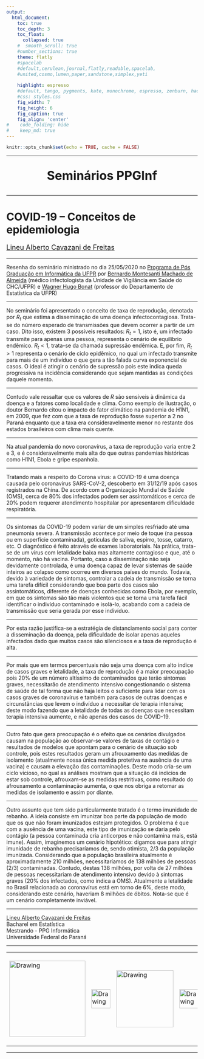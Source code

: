 ```yaml
---
output:
  html_document:                    
    toc: true                       
    toc_depth: 3                    
    toc_float:                      
      collapsed: true
    #  smooth_scroll: true
    #number_sections: true           
    theme: flatly
    #spacelab
    #default,cerulean,journal,flatly,readable,spacelab,
    #united,cosmo,lumen,paper,sandstone,simplex,yeti
    
    highlight: espresso
    #default, tango, pygments, kate, monochrome, espresso, zenburn, haddock, and textmate
    #css: styles.css                
    fig_width: 7                    
    fig_height: 6                   
    fig_caption: true               
    fig_align: 'center'
#    code_folding: hide              
#    keep_md: true                   
---
```


```r
knitr::opts_chunk$set(echo = TRUE, cache = FALSE)
```

---

<center>
<font size="6"> 
<p align=”center”> <b> Seminários PPGInf </b> </center>
</font>
</center>

---

# COVID-19 – Conceitos de epidemiologia

<font size="4"> 
<p align=”center”> [Lineu Alberto Cavazani de Freitas](https://lineu96.github.io/st/) </center>
</font> 

---

Resenha do seminário ministrado no dia 25/05/2020 no [Programa de Pós Graduação em Informática da UFPR](http://www.prppg.ufpr.br/ppginformatica/?lang=pb) por [Bernardo Montesanti Machado de Almeida](https://www.linkedin.com/in/bernardo-montesanti-machado-de-almeida-a2891390) (médico infectologista da Unidade de Vigilância em Saúde do CHC/UFPR) e [Wagner Hugo Bonat](http://leg.ufpr.br/~wagner/) (professor do Departamento de Estatística da UFPR)

---

No seminário foi apresentado o conceito de taxa de reprodução, denotada por $R_t$ que estima a disseminação de uma doença infectocontagiosa. Trata-se do número esperado de transmissões que devem ocorrer a partir de um caso. Dito isso, existem 3 possíveis resultados: $R_t = 1$, isto é, um infectado transmite para apenas uma pessoa, representa o cenário de equilíbrio endêmico. $R_t < 1$, trata-se da chamada supressão endêmica. E, por fim, $R_t > 1$ representa o cenário de ciclo epidêmico, no qual um infectado transmite para mais de um indivíduo o que gera a tão falada curva exponencial de casos. O ideal é atingir o cenário de supressão pois este indica queda progressiva na incidência considerando que sejam mantidas as condições daquele momento.

---

Contudo vale ressaltar que os valores de $R$ são sensíveis à dinâmica da doença e a fatores como localidade e clima. Como exemplo de ilustração, o doutor Bernardo citou o impacto do fator climático na pandemia de H1N1, em 2009, que fez com que a taxa de reprodução fosse superior a 2 no Paraná enquanto que a taxa era consideravelmente menor no restante dos estados brasileiros com clima mais quente.

---

Na atual pandemia do novo coronavírus, a taxa de reprodução varia entre 2 e 3, e é consideravelmente mais alta do que outras pandemias históricas como H1N1, Ebola e gripe espanhola.

---

Tratando mais a respeito do Corona vírus: a COVID-19 é uma doença causada pelo coronavírus SARS-CoV-2, descoberto em 31/12/19 após casos registrados na China. De acordo com a Organização Mundial de Saúde (OMS), cerca de 80% dos infectados podem ser assintomáticos e cerca de 20% podem requerer atendimento hospitalar por apresentarem dificuldade respiratória. 

---

Os sintomas da COVID-19 podem variar de um simples resfriado até uma pneumonia severa. A transmissão acontece por meio de toque (na pessoa ou em superfície contaminada), gotículas de saliva, espirro, tosse, catarro, etc. O diagnóstico é feito através de exames laboratoriais.
Na prática, trata-se de um vírus com letalidade baixa mas altamente contagioso e que, até o momento, não há vacina. Portanto, caso a disseminação não seja devidamente controlada, é uma doença capaz de levar sistemas de saúde inteiros ao colapso como ocorreu em diversos países do mundo. Todavia, devido à variedade de sintomas, controlar a cadeia de transmissão se torna uma tarefa difícil considerando que boa parte dos casos são assintomáticos, diferente de doenças conhecidas como Ebola, por exemplo, em que os sintomas são tão mais violentos que se torna uma tarefa fácil identificar o indivíduo contaminado e isolá-lo, acabando com a cadeia de transmissão que seria gerada por esse indivíduo.

---

Por esta razão justifica-se a estratégia de distanciamento social para conter a disseminação da doença, pela dificuldade de isolar apenas aqueles infectados dado que muitos casos são silenciosos e a taxa de reprodução é alta.

---

Por mais que em termos percentuais não seja uma doença com alto índice de casos graves e letalidade, a taxa de reprodução é a maior preocupação pois 20% de um número altíssimo de contaminados que terão sintomas graves, necessitarão de atendimento intensivo congestionando o sistema de saúde de tal forma que não haja leitos o suficiente para lidar com os casos graves de coronavírus e também para casos de outras doenças e circunstâncias que levem o indivíduo a necessitar de terapia intensiva; deste modo fazendo que a letalidade de todas as doenças que necessitam terapia intensiva aumente, e não apenas dos casos de COVID-19.

---

Outro fato que gera preocupação é o efeito que os cenários divulgados causam na população ao observar-se valores de taxas de contágio e resultados de modelos que apontam para o cenário de situação sob controle, pois estes resultados geram um afrouxamento das medidas de isolamento (atualmente nossa única medida protetiva na ausência de uma vacina) e causam a elevação das contaminações. Deste modo cria-se um ciclo vicioso, no qual as análises mostram que a situação dá indícios de estar sob controle, afrouxam-se as medidas restritivas, como resultado do afrouxamento a contaminação aumenta, o que nos obriga a retomar as medidas de isolamento e assim por diante.

---

Outro assunto que tem sido particularmente tratado é o termo imunidade de rebanho. A ideia consiste em imunizar boa parte da população de modo que os que não foram imunizados estejam protegidos. O problema é que com a ausência de uma vacina, este tipo de imunização se daria pelo contágio (a pessoa contaminada cria anticorpos e não contamina mais, está imune). Assim, imaginemos um cenário hipotético: digamos que para atingir imunidade de rebanho precisaríamos de, sendo otimista, 2/3 da população imunizada. Considerando que a população brasileira atualmente é aproximadamente 210 milhões, necessitaríamos de 138 milhões de pessoas (2/3) contaminadas. Contudo, destas 138 milhões,  por volta de 27 milhões de pessoas necessitariam de atendimento intensivo devido à sintomas graves (20% dos infectados, como indica a OMS). Atualmente a letalidade no Brasil relacionada ao coronavírus está em torno de 6%, deste modo, considerando este cenário, haveriam 8 milhões de óbitos. Nota-se que é um cenário completamente inviável.

---

<td>
    <a href="https://lineu96.github.io/st/" target="_blank" title="Lineu Alberto Cavazani de Freitas">Lineu Alberto Cavazani de Freitas</a> <br>
     Bacharel em Estatística <br>
     Mestrando - PPG Informática <br>
     Universidade Federal do Paraná<br>
     </td>
</td>

---

<center>
<table><tr>
<td> <img src="img/ufpr.jpg" alt="Drawing" style="width: 200px;"/> </td>
<td> <img src="img/LogoB.png" alt="Drawing" style="width: 50px;"/> </td>
<td> <img src="img/exatas.png" alt="Drawing" style="width: 150px;"/> </td>
<td> <img src="img/LogoB.png" alt="Drawing" style="width: 50px;"/> </td>
<td> <img src= "img/dsbd.png" alt="Drawing" style="width: 240px;"/> </td>
</tr></table>
</center>

---

<div class="tocify-extend-page" data-unique="tocify-extend-page" style="height: 0;"></div>